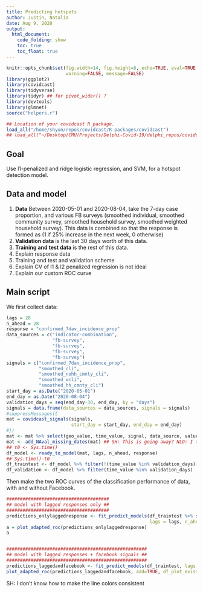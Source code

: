 ```yaml
---
title: Predicting hotspots
author: Justin, Natalia 
date: Aug 9, 2020
output:
  html_document:
    code_folding: show
    toc: true
    toc_float: true
---
```


```r
knitr::opts_chunk$set(fig.width=14, fig.height=8, echo=TRUE, eval=TRUE, cache=TRUE,
                      warning=FALSE, message=FALSE)
library(ggplot2)
library(covidcast)
library(tidyverse)
library(tidyr) ## for pivot_wider() ?
library(devtools)
library(glmnet)
source("helpers.r")

## Location of your covidcast R package.
load_all("/home/shyun/repos/covidcast/R-packages/covidcast")
## load_all("~/Desktop/CMU/Projects/Delphi-Covid-19/delphi_repos/covidcast/R-packages/covidcast")
```

## Goal

Use l1-penalized and ridge logistic regression, and SVM, for a hotspot detection
model.

## Data and model 

1. **Data** Between 2020-05-01 and 2020-08-04, take the 7-day case proportion,
   and various FB surveys (smoothed individual, smoothed community survey,
   smoothed household survey, smoothed weighted household survey). This data is
   combined so that the response is formed as (1 if 25% increase in the next
   week, 0 otherwise)
2. **Validation data** is the last 30 days worth of this data.
3. **Training and test data** is the rest of this data.
2. Explain response data
3. Training and test and validation scheme
4. Explain CV of l1 \& l2 penalized regression is not ideal
5. Explain our custom ROC curve


## Main script

We first collect data:

```r
lags = 28
n_ahead = 28
response = "confirmed_7dav_incidence_prop"
data_sources = c("indicator-combination", 
                 "fb-survey", 
                 "fb-survey", 
                 "fb-survey", 
                 "fb-survey")
signals = c("confirmed_7dav_incidence_prop", 
            "smoothed_cli", 
            "smoothed_nohh_cmnty_cli", 
            "smoothed_wcli", 
            "smoothed_hh_cmnty_cli")
start_day = as.Date("2020-05-01")
end_day = as.Date("2020-08-04")
validation_days = seq(end_day-30, end_day, by = "days")
signals = data.frame(data_sources = data_sources, signals = signals)
#suppressMessages({
mat = covidcast_signals(signals,
                        start_day = start_day, end_day = end_day)
#})
mat <- mat %>% select(geo_value, time_value, signal, data_source, value) 
mat <- add_NAval_missing_dates(mat) ## SH: This is going away? NLO: I think it's safer to keep it here
## t0 <- Sys.time()
df_model <- ready_to_model(mat, lags, n_ahead, response)
## Sys.time()-t0
df_traintest <- df_model %>% filter(!(time_value %in% validation_days))
df_validation <- df_model %>% filter(time_value %in% validation_days)
```

Then make the two ROC curves of the classification performance of data, with and
without Facebook.

```r
######################################
## model with lagged responses only ##
###################################### 
predictions_onlylaggedresponse <- fit_predict_models(df_traintest %>% select(geo_value, time_value, resp, contains(response)), 
                                                     lags = lags, n_ahead = n_ahead)
a = plot_adapted_roc(predictions_onlylaggedresponse)
a


####################################################
## model with lagged responses + facebook signals ##
####################################################
predictions_laggedandfacebook <- fit_predict_models(df_traintest, lags = lags, n_ahead = n_ahead)
plot_adapted_roc(predictions_laggedandfacebook, add=TRUE, df_plot_existing=a)
```

SH: I don't know how to make the line colors consistent
